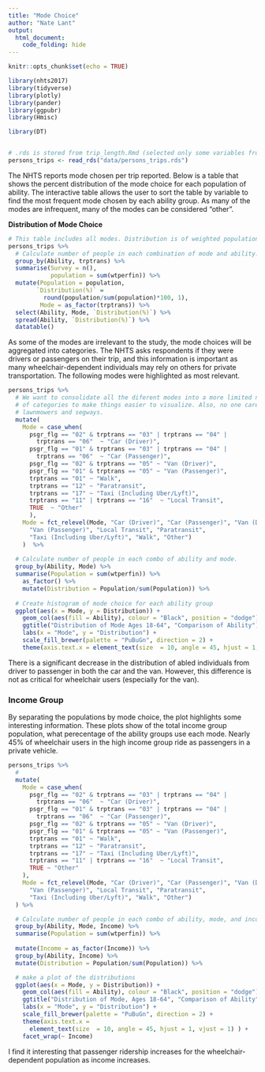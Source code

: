 ```yaml
---
title: "Mode Choice"
author: "Nate Lant"
output: 
  html_document:
    code_folding: hide
---
```


```r
knitr::opts_chunk$set(echo = TRUE)

library(nhts2017)
library(tidyverse)
library(plotly)
library(pander)
library(ggpubr)
library(Hmisc)

library(DT)


# .rds is stored from trip_length.Rmd (selected only some variables from nhts_trips)
persons_trips <- read_rds("data/persons_trips.rds")
```

The NHTS reports mode chosen per trip reported. Below is a table that shows the percent distribution of the mode choice for each population of ability. The interactive table allows the user to sort the table by variable to find the most frequent mode chosen by each ability group. As many of the modes are infrequent, many of the modes can be considered "other".

**Distribution of Mode Choice**
```r
# This table includes all modes. Distribution is of weighted population.
persons_trips %>% 
  # Calculate number of people in each combination of mode and ability.
  group_by(Ability, trptrans) %>%
  summarise(Survey = n(),
            population = sum(wtperfin)) %>%
  mutate(Population = population,
        `Distribution(%)` = 
          round(population/sum(population)*100, 1),
         Mode = as_factor(trptrans)) %>%
  select(Ability, Mode, `Distribution(%)`) %>%
  spread(Ability, `Distribution(%)`) %>% 
  datatable()
```

As some of the modes are irrelevant to the study, the mode choices will be aggregated into categories. The NHTS asks respondents if they were drivers or passengers on their trip, and this information is important as many wheelchair-dependent individuals may rely on others for private transportation. The following modes were highlighted as most relevant.
```r
persons_trips %>% 
  # We want to consolidate all the diferent modes into a more limited number
  # of categories to make things easier to visualize. Also, no one cares about
  # lawnmowers and segways.
  mutate(
    Mode = case_when(
      psgr_flg == "02" & trptrans == "03" | trptrans == "04" | 
        trptrans == "06"  ~ "Car (Driver)",
      psgr_flg == "01" & trptrans == "03" | trptrans == "04" | 
        trptrans == "06"  ~ "Car (Passenger)",
      psgr_flg == "02" & trptrans == "05" ~ "Van (Driver)",
      psgr_flg == "01" & trptrans == "05" ~ "Van (Passenger)",
      trptrans == "01" ~ "Walk",
      trptrans == "12" ~ "Paratransit",
      trptrans == "17" ~ "Taxi (Including Uber/Lyft)",
      trptrans == "11" | trptrans == "16"  ~ "Local Transit",
      TRUE  ~ "Other"
      ),
    Mode = fct_relevel(Mode, "Car (Driver)", "Car (Passenger)", "Van (Driver)", 
      "Van (Passenger)", "Local Transit", "Paratransit", 
      "Taxi (Including Uber/Lyft)", "Walk", "Other")
    )  %>%
  
  # Calculate number of people in each combo of ability and mode.
  group_by(Ability, Mode) %>%
  summarise(Population = sum(wtperfin)) %>%
    as_factor() %>%
    mutate(Distribution = Population/sum(Population)) %>%
  
  # Create histogram of mode choice for each ability group
  ggplot(aes(x = Mode, y = Distribution)) + 
    geom_col(aes(fill = Ability), colour = "Black", position = "dodge") +
    ggtitle("Distribution of Mode Ages 18-64", "Comparison of Ability") +
    labs(x = "Mode", y = "Distribution") +
    scale_fill_brewer(palette = "PuBuGn", direction = 2) + 
    theme(axis.text.x = element_text(size  = 10, angle = 45, hjust = 1, vjust = 1))
```

There is a significant decrease in the distribution of abled individuals from driver to passenger in both the car and the van. However, this difference is not as critical for wheelchair users (especially for the van).

### Income Group
By separating the populations by mode choice, the plot highlights some interesting information. These plots show of the total income group population, what perecentage of the ability groups use each mode. Nearly 45% of wheelchair users in the high income group ride as passengers in a private vehicle.

```r
persons_trips %>%
  # 
  mutate(
    Mode = case_when(
      psgr_flg == "02" & trptrans == "03" | trptrans == "04" |
        trptrans == "06"  ~ "Car (Driver)",
      psgr_flg == "01" & trptrans == "03" | trptrans == "04" |
        trptrans == "06"  ~ "Car (Passenger)",
      psgr_flg == "02" & trptrans == "05" ~ "Van (Driver)",
      psgr_flg == "01" & trptrans == "05" ~ "Van (Passenger)",
      trptrans == "01" ~ "Walk",
      trptrans == "12" ~ "Paratransit",
      trptrans == "17" ~ "Taxi (Including Uber/Lyft)",
      trptrans == "11" | trptrans == "16"  ~ "Local Transit",
      TRUE ~ "Other"
    ),
    Mode = fct_relevel(Mode, "Car (Driver)", "Car (Passenger)", "Van (Driver)",
      "Van (Passenger)", "Local Transit", "Paratransit", 
      "Taxi (Including Uber/Lyft)", "Walk", "Other")
  ) %>%

  # Calculate number of people in each combo of ability, mode, and income
  group_by(Ability, Mode, Income) %>%
  summarise(Population = sum(wtperfin)) %>%
  
  mutate(Income = as_factor(Income)) %>%
  group_by(Ability, Income) %>%
  mutate(Distribution = Population/sum(Population)) %>%

  # make a plot of the distributions
  ggplot(aes(x = Mode, y = Distribution)) +
    geom_col(aes(fill = Ability), colour = "Black", position = "dodge") +
    ggtitle("Distribution of Mode, Ages 18-64", "Comparison of Ability") +
    labs(x = "Mode", y = "Distribution") +
    scale_fill_brewer(palette = "PuBuGn", direction = 2) +
    theme(axis.text.x =
      element_text(size  = 10, angle = 45, hjust = 1, vjust = 1) ) +
    facet_wrap(~ Income)
```

I find it interesting that passenger ridership increases for the wheelchair-dependent population as income increases.